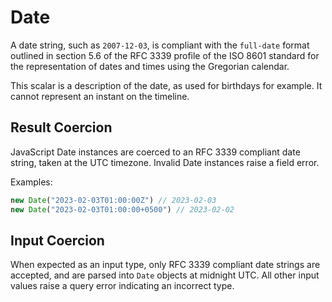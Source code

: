 # Date

A date string, such as `2007-12-03`, is compliant with the `full-date` format outlined in section
5.6 of the RFC 3339 profile of the ISO 8601 standard for the representation of dates and times using
the Gregorian calendar.

This scalar is a description of the date, as used for birthdays for example. It cannot represent an
instant on the timeline.

## Result Coercion

JavaScript Date instances are coerced to an RFC 3339 compliant date string, taken at the UTC
timezone. Invalid Date instances raise a field error.

Examples:

```js
new Date("2023-02-03T01:00:00Z") // 2023-02-03
new Date("2023-02-03T01:00:00+0500") // 2023-02-02
```

## Input Coercion

When expected as an input type, only RFC 3339 compliant date strings are accepted, and are parsed
into `Date` objects at midnight UTC. All other input values raise a query error indicating an
incorrect type.
